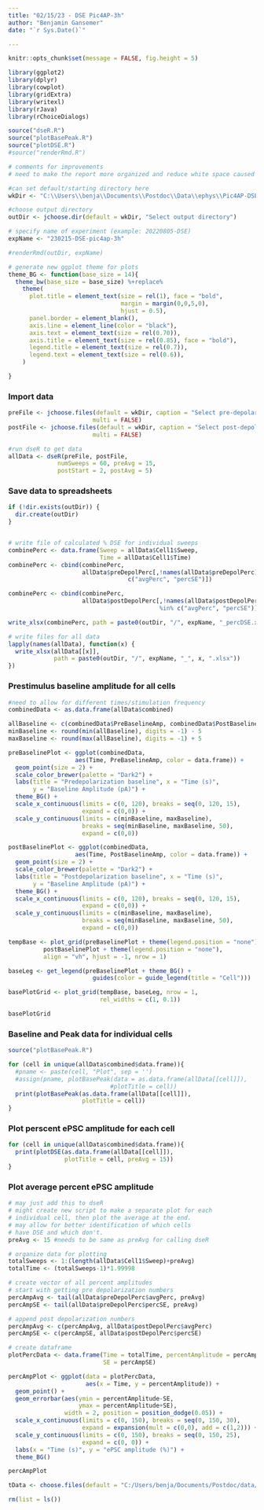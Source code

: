---
title: "02/15/23 - DSE Pic4AP-3h"
author: "Benjamin Gansemer"
date: "`r Sys.Date()`"

---

```{r setup, include = FALSE}
knitr::opts_chunk$set(message = FALSE, fig.height = 5)
```

```{r libraries, include = FALSE}
library(ggplot2)
library(dplyr)
library(cowplot)
library(gridExtra)
library(writexl)
library(rJava)
library(rChoiceDialogs)
```

```{r source, include = FALSE}
source("dseR.R")
source("plotBasePeak.R")
source("plotDSE.R")
#source("renderRmd.R")

# comments for improvements 
# need to make the report more organized and reduce white space caused by plots

```

```{r get-info, include = FALSE}
#can set default/starting directory here
wkDir <- "C:\\Users\\benja\\Documents\\Postdoc\\Data\\ephys\\Pic4AP-DSE\\"

#choose output directory
outDir <- jchoose.dir(default = wkDir, "Select output directory")

# specify name of experiment (example: 20220805-DSE)
expName <- "230215-DSE-pic4ap-3h"

#renderRmd(outDir, expName)

```

```{r modify-ggplot-theme, include = FALSE}
# generate new ggplot theme for plots
theme_BG <- function(base_size = 14){
  theme_bw(base_size = base_size) %+replace%
    theme(
      plot.title = element_text(size = rel(1), face = "bold",
                                margin = margin(0,0,5,0),
                                hjust = 0.5),
      panel.border = element_blank(),
      axis.line = element_line(color = "black"),
      axis.text = element_text(size = rel(0.70)),
      axis.title = element_text(size = rel(0.85), face = "bold"),
      legend.title = element_text(size = rel(0.7)),
      legend.text = element_text(size = rel(0.6)),
    )

}

```

### Import data
```{r get-files, warning = FALSE, include = FALSE}

preFile <- jchoose.files(default = wkDir, caption = "Select pre-depolarization file",
                        multi = FALSE)
postFile <- jchoose.files(default = wkDir, caption = "Select post-depolarization file",
                        multi = FALSE)

```

```{r run-dseR, warning = FALSE}
#run dseR to get data
allData <- dseR(preFile, postFile,
              numSweeps = 60, preAvg = 15, 
              postStart = 2, postAvg = 5)
```

### Save data to spreadsheets
```{r save-data, results = "hide"}

if (!dir.exists(outDir)) {
  dir.create(outDir)
}


# write file of calculated % DSE for individual sweeps
combinePerc <- data.frame(Sweep = allData$Cell1$Sweep, 
                          Time = allData$Cell1$Time)
combinePerc <- cbind(combinePerc, 
                     allData$preDepolPerc[,!names(allData$preDepolPerc) %in% 
                                  c("avgPerc", "percSE")])

combinePerc <- cbind(combinePerc, 
                     allData$postDepolPerc[,!names(allData$postDepolPerc)
                                           %in% c("avgPerc", "percSE")])

write_xlsx(combinePerc, path = paste0(outDir, "/", expName, "_percDSE.xlsx"))

# write files for all data
lapply(names(allData), function(x) {
  write_xlsx(allData[[x]], 
             path = paste0(outDir, "/", expName, "_", x, ".xlsx"))
})
```

### Prestimulus baseline amplitude for all cells
```{r plot-baseline, echo = FALSE}
#need to allow for different times/stimulation frequency
combinedData <- as.data.frame(allData$combined)

allBaseline <- c(combinedData$PreBaselineAmp, combinedData$PostBaselineAmp)
minBaseline <- round(min(allBaseline), digits = -1) - 5
maxBaseline <- round(max(allBaseline), digits = -1) + 5

preBaselinePlot <- ggplot(combinedData,
                   aes(Time, PreBaselineAmp, color = data.frame)) +
  geom_point(size = 2) +
  scale_color_brewer(palette = "Dark2") +
  labs(title = "Predepolarization baseline", x = "Time (s)",
       y = "Baseline Amplitude (pA)") +
  theme_BG() +
  scale_x_continuous(limits = c(0, 120), breaks = seq(0, 120, 15),
                     expand = c(0,0)) +
  scale_y_continuous(limits = c(minBaseline, maxBaseline),
                     breaks = seq(minBaseline, maxBaseline, 50),
                     expand = c(0,0))

postBaselinePlot <- ggplot(combinedData,
                   aes(Time, PostBaselineAmp, color = data.frame)) +
  geom_point(size = 2) +
  scale_color_brewer(palette = "Dark2") +
  labs(title = "Postdepolarization baseline", x = "Time (s)",
       y = "Baseline Amplitude (pA)") +
  theme_BG() +
  scale_x_continuous(limits = c(0, 120), breaks = seq(0, 120, 15),
                     expand = c(0,0)) +
  scale_y_continuous(limits = c(minBaseline, maxBaseline),
                     breaks = seq(minBaseline, maxBaseline, 50),
                     expand = c(0,0))

```

```{r show-baseline-plots, echo = FALSE, fig.align = "center", fig.cap = "Prestimulus baseline for all cells", fig.height = 3}

tempBase <- plot_grid(preBaselinePlot + theme(legend.position = "none"),
          postBaselinePlot + theme(legend.position = "none"), 
          align = "vh", hjust = -1, nrow = 1)

baseLeg <- get_legend(preBaselinePlot + theme_BG() +
                        guides(color = guide_legend(title = "Cell")))

basePlotGrid <- plot_grid(tempBase, baseLeg, nrow = 1,
                          rel_widths = c(1, 0.1))

basePlotGrid

```


### Baseline and Peak data for individual cells
```{r plot-baseline-and-peak, echo = FALSE}
source("plotBasePeak.R")

for (cell in unique(allData$combined$data.frame)){
  #pname <- paste(cell, "Plot", sep = '')
  #assign(pname, plotBasePeak(data = as.data.frame(allData[[cell]]),
                             #plotTitle = cell))
  print(plotBasePeak(as.data.frame(allData[[cell]]), 
                     plotTitle = cell))
}

```

### Plot perscent ePSC amplitude for each cell
```{r plot-perc-inhibition, echo = FALSE}


for (cell in unique(allData$combined$data.frame)){
  print(plotDSE(as.data.frame(allData[[cell]]), 
                plotTitle = cell, preAvg = 15)) 
}


```

### Plot average percent ePSC amplitude
```{r plot-avg-perc-inhibition, echo = FALSE, fig.align = "center", fig.cap = "ePSC amplitude as percent baseline", fig.height = 4, fig.width = 5}
# may just add this to dseR
# might create new script to make a separate plot for each
# individual cell, then plot the average at the end.
# may allow for better identification of which cells
# have DSE and which don't. 
preAvg <- 15 #needs to be same as preAvg for calling dseR

# organize data for plotting
totalSweeps <- 1:(length(allData$Cell1$Sweep)+preAvg)
totalTime <- (totalSweeps-1)*1.99998

# create vector of all percent amplitudes
# start with getting pre depolarization numbers
percAmpAvg <- tail(allData$preDepolPerc$avgPerc, preAvg) 
percAmpSE <- tail(allData$preDepolPerc$percSE, preAvg)

# append post depolarization numbers
percAmpAvg <- c(percAmpAvg, allData$postDepolPerc$avgPerc)
percAmpSE <- c(percAmpSE, allData$postDepolPerc$percSE)

# create dataframe
plotPercData <- data.frame(Time = totalTime, percentAmplitude = percAmpAvg,
                           SE = percAmpSE)

percAmpPlot <- ggplot(data = plotPercData, 
                      aes(x = Time, y = percentAmplitude)) +
  geom_point() +
  geom_errorbar(aes(ymin = percentAmplitude-SE, 
                    ymax = percentAmplitude+SE),
                width = 2, position = position_dodge(0.05)) +
  scale_x_continuous(limits = c(0, 150), breaks = seq(0, 150, 30),
                     expand = expansion(mult = c(0,0), add = c(1,2))) +
  scale_y_continuous(limits = c(0, 150), breaks = seq(0, 150, 25), 
                     expand = c(0, 0)) +
  labs(x = "Time (s)", y = "ePSC amplitude (%)") +
  theme_BG()

percAmpPlot
```

```{r plot-traces, eval = FALSE, include =  FALSE}
tData <- choose.files(default = "C:/Users/benja/Documents/Postdoc/data/ephys", caption = "Select trace data file", multi = FALSE)


```

```{r clear-env, include = FALSE}
rm(list = ls())
```
